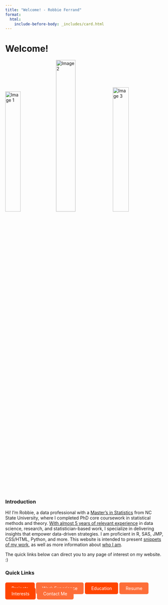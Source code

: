 ```yaml
---
title: "Welcome! - Robbie Ferrand"
format:
  html:
    include-before-body: _includes/card.html
---
```


<div id="page-content">
<h1> Welcome! </h1>
<div class="image-row">
  <img src="images/1unedit.png" alt="Image 1" style="width:31.28755%">
  <img src="images/1.5.jpg" alt="Image 2" style="width:35.15%; filter: brightness(0.95);">
  <img src="images/2.PNG" alt="Image 3" style="width:31.81818%">
</div>

<h3> Introduction </h3>
<p> Hi! I’m Robbie, a data professional with a [Master’s in Statistics](education/index.html) from NC State University, where I completed PhD core coursework in statistical methods and theory. [With almost 5 years of relevant experience](work/index.html) in data science, research, and statistician-based work, I specialize in delivering insights that empower data-driven strategies. I am proficient in R, SAS, JMP, CSS/HTML, Python, and more. This website is intended to present [snippets of my work](projects/index.html), as well as more information about [who I am](hobbies/index.html). 
</p>
<p>The quick links below can direct you to any page of interest on my website. :) </p>

<h3>Quick Links</h3>
<div style="display: flex; flex-wrap: wrap; gap: 10px; margin-top: 10px; align-items: flex-start;">
  <a href="projects" style="text-decoration: none; color: white; background-color: #FF4500; padding: 10px 20px; border-radius: 5px; flex: 1 1 auto; text-align: center;">Projects</a>
  <a href="work" style="text-decoration: none; color: white; background-color: #fd6e39; padding: 10px 20px; border-radius: 5px; flex: 1 1 auto; text-align: center;">Work Experience</a>
  <a href="education" style="text-decoration: none; color: white; background-color: #FF4500; padding: 10px 20px; border-radius: 5px; flex: 1 1 auto; text-align: center;">Education</a>
  <a href="assets/RobbieFerrand_Resume.pdf" style="text-decoration: none; color: white; background-color: #fd6e39; padding: 10px 20px; border-radius: 5px; flex: 1 1 auto; text-align: center;">Resume</a>
  <a href="interest" style="text-decoration: none; color: white; background-color: #FF4500; padding: 10px 20px; border-radius: 5px; flex: 1 1 auto; text-align: center;">Interests</a>
  <a href="contact" style="text-decoration: none; color: white; background-color: #fd6e39; padding: 10px 20px; border-radius: 5px; flex: 1 1 auto; text-align: center;">Contact Me</a>
</div>
</div>



